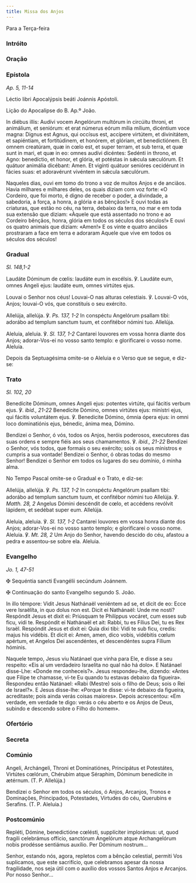 ```yaml
---
title: Missa dos Anjos
---
```


<aside>Para a Terça-feira</aside>


### Intróito

<LinkCard href="/missal/santos/03-24-1#intróito" title="S. Gabriel, Arcanjo" />

### Oração

<LinkCard
  href="/missal/santos/05-08#oração"
  title="Aparição de Arcanjo S. Miguel"
/>

### Epístola

<em>Ap. 5, 11-14</em>

<div class="side-by-side not-content">

Léctio libri Apocalýpsis beáti Joánnis Apóstoli.

Lição do Apocalipse do B. Ap.º João.

In diébus illis: Audívi vocem Angelórum multórum in circúitu throni, et animálium, et seniórum: et erat númerus eórum mília mílium, dicéntium voce magna: Dignus est Agnus, qui occísus est, accípere virtútem, et divinitátem, et sapiéntiam, et fortitúdinem, et honórem, et glóriam, et benedictiónem. Et omnem creatúram, quæ in cœlo est, et super terram, et sub terra, et quæ sunt in mari, et quæ in eo: omnes audívi dicéntes: Sedénti in throno, et Agno: benedíctio, et honor, et glória, et potéstas in sǽcula sæculórum. Et quátuor animália dicébant: Amen. Et vigínti quátuor senióres cecidérunt in fácies suas: et adoravérunt vivéntem in sǽcula sæculórum.

Naqueles dias, ouvi em tomo do trono a voz de muitos Anjos e de anciãos. Havia milhares e milhares deles, os quais diziam com voz forte: «O Cordeiro, que foi morto, é digno de receber o poder, a divindade, a sabedoria, a força, a honra, a glória e as bênçãos!» E ouvi todas as criaturas, que estão no céu, na terra, debaixo da terra, no mar e em toda sua extensão que diziam: «Àquele que está assentado no trono e ao Cordeiro bênçãos, honra, glória em todos os séculos dos séculos!» E ouvi os quatro animais que diziam: «Amen!» E os vinte e quatro anciãos prostraram a face em terra e adoraram Aquele que vive em todos os séculos dos séculos!

</div>

### Gradual

<em>Sl. 148,1-2</em>

<div class="side-by-side not-content">

Laudáte Dóminum de cœlis: laudáte eum in excélsis. ℣. Laudáte eum, omnes Angeli ejus: laudáte eum, omnes virtútes ejus.

Louvai o Senhor nos céus! Louvai-O nas alturas celestiais. ℣. Louvai-O vós, Anjos; louvai-O vós, que constituís o seu exército.

Allelúja, allelúja. ℣. <em>Ps. 137, 1-2</em> In conspéctu Angelórum psallam tibi: adorábo ad templum sanctum tuum, et confitébor nómini tuo. Allelúja.

Aleluia, aleluia. ℣. <em>Sl. 137, 1-2</em> Cantarei louvores em vossa honra diante dos Anjos; adorar-Vos-ei no vosso santo templo: e glorificarei o vosso nome. Aleluia.

</div>

Depois da Septuagésima omite-se o Aleluia e o Verso que se segue, e diz-se:

### Trato

<em>Sl. 102, 20</em>

<div class="side-by-side not-content">

Benedícite Dóminum, omnes Angeli ejus: potentes virtúte, qui fácitis verbum ejus. ℣. <em>ibid., 21-22</em> Benedícite Dómino, omnes virtútes ejus: minístri ejus, qui fácitis voluntátem ejus. ℣. Benedicite Dómino, ómnia ópera ejus: in omni loco dominatiónis ejus, bénedic, ánima mea, Dómino.

Bendizei o Senhor, ó vós, todos os Anjos, heróis poderosos, executores das suas ordens e sempre fiéis aos seus chamamentos. ℣. <em>ibid., 21-22</em> Bendizei o Senhor, vós todos, que formais o seu exército; sois os seus ministros e cumpris a sua vontade! Bendizei o Senhor, ó obras todas do mesmo Senhor! Bendizei o Senhor em todos os lugares do seu domínio, ó minha alma.

</div>

<aside>No Tempo Pascal omite-se o Gradual e o Trato, e diz-se:</aside>

<div class="side-by-side not-content">

Allelúja, allelúja. ℣. <em>Ps. 137, 1-2</em> In conspéctu Angelórum psallam tibi: adorábo ad templum sanctum tuum, et confitébor nómini tuo Allelúja. ℣. <em>Matth. 28, 2</em> Angelus Dómini descéndit de cœlo, et accédens revólvit lápidem, et sedébat super eum. Allelúja.

Aleluia, aleluia. ℣. <em>Sl. 137, 1-2</em> Cantarei louvores em vossa honra diante dos Anjos; adorar-Vos-ei no vosso santo templo; e glorificarei o vosso nome. Aleluia. ℣. <em>Mt. 28, 2</em> Um Anjo do Senhor, havendo descido do céu, afastou a pedra e assentou-se sobre ela. Aleluia.

</div>

### Evangelho

<em>Jo. 1, 47-51</em>

<div class="side-by-side not-content">

<span class="cross text-red-500">✠</span> Sequéntia sancti Evangélii secúndum Joánnem.

<span class="cross text-red-500">✠</span> Continuação do santo Evangelho segundo S. João.

In illo témpore: Vidit Jesus Nathánaël veniéntem ad se, et dicit de eo: Ecce vere Israëlíta, in quo dolus non est. Dicit ei Nathánaël: Unde me nosti? Respóndit Jesus et dixit ei: Priúsquam te Philíppus vocáret, cum esses sub ficu, vidi te. Respóndit ei Nathánaël et ait: Rabbi, tu es Fílius Dei, tu es Rex Israël. Respóndit Jesus et dixit ei: Quia dixi tibi: Vidi te sub ficu, credis: majus his vidébis. Et dicit ei: Amen, amen, dico vobis, vidébitis cœlum apértum, et Angelos Dei ascendéntes, et descendéntes supra Fílium hóminis.

Naquele tempo, Jesus viu Natánael que vinha para Ele, e disse a seu respeito: «Eis aí um verdadeiro Israelita no qual não há dolo». E Natánael disse-Lhe: «Donde me conheceis?». Jesus respondeu-lhe, dizendo: «Antes que Filipe te chamasse, vi-te Eu quando tu estavas debaixo da figueira». Respondeu então Natánael: «Rabi (Mestre) sois o filho de Deus; sois o Rei de Israel?». E Jesus disse-lhe: «Porque te disse: vi-te debaixo da figueira, acreditaste; pois ainda verás coisas maiores». Depois acrescentou: «Em verdade, em verdade te digo: verás o céu aberto e os Anjos de Deus, subindo e descendo sobre o Filho do homem».

</div>

### Ofertório

<LinkCard
  href="/missal/santos/05-08#ofertório"
  title="Aparição de Arcanjo S. Miguel"
/>

### Secreta

<LinkCard
  href="/missal/santos/05-08#secreta"
  title="Aparição de Arcanjo S. Miguel"
/>

### Comúnio

<div class="side-by-side not-content">

Angeli, Archángeli, Throni et Dominatiónes, Principátus et Potestátes, Virtútes cœlórum, Chérubim atque Séraphim, Dóminum benedícite in ætérnum. (T. P. Allelúja.)

Bendizei o Senhor em todos os séculos, ó Anjos, Arcanjos, Tronos e Dominações, Principados, Potestades, Virtudes do céu, Querubins e Serafins. (T. P. Aleluia.)

</div>

### Postcomúnio

<div class="side-by-side not-content">

Repléti, Dómine, benedictióne cœlésti, supplíciter implorámus: ut, quod fragili celebrámus offício, sanctórum Angelórum atque Archangelórum nobis prodésse sentiámus auxílio. Per Dóminum nostrum...

Senhor, estando nós, agora, repletos com a bênção celestial, permiti Vos suplicamos, que este sacrifício, que celebramos apesar da nossa fragilidade, nos seja útil com o auxílio dos vossos Santos Anjos e Arcanjos. Por nosso Senhor...

</div>
